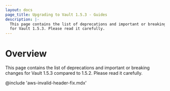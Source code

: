 ```yaml
---
layout: docs
page_title: Upgrading to Vault 1.5.3 - Guides
description: |-
  This page contains the list of deprecations and important or breaking changes
  for Vault 1.5.3. Please read it carefully.
---
```


# Overview

This page contains the list of deprecations and important or breaking changes
for Vault 1.5.3 compared to 1.5.2. Please read it carefully.

@include 'aws-invalid-header-fix.mdx'
